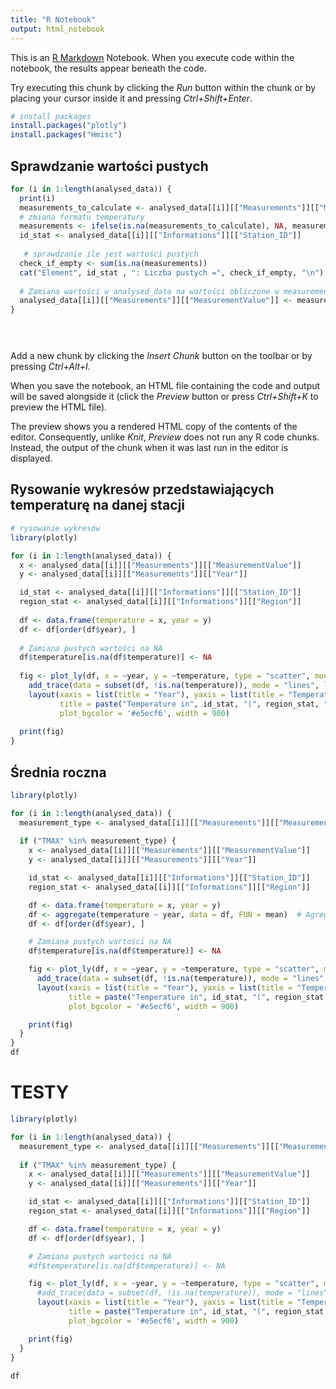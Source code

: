```yaml
---
title: "R Notebook"
output: html_notebook
---
```


This is an [R Markdown](http://rmarkdown.rstudio.com) Notebook. When you execute code within the notebook, the results appear beneath the code. 

Try executing this chunk by clicking the *Run* button within the chunk or by placing your cursor inside it and pressing *Ctrl+Shift+Enter*. 

```r
# install packages
install.packages("plotly")
install.packages("Hmisc")

```

## Sprawdzanie wartości pustych

```r

for (i in 1:length(analysed_data)) {
  print(i)
  measurements_to_calculate <- analysed_data[[i]][["Measurements"]][["MeasurementValue"]]
  # zmiana formatu temperatury
  measurements <- ifelse(is.na(measurements_to_calculate), NA, measurements_to_calculate * 0.1)
  id_stat <- analysed_data[[i]][["Informations"]][["Station_ID"]]
  
   # sprawdzanie ile jest wartości pustych 
  check_if_empty <- sum(is.na(measurements))
  cat("Element", id_stat , ": Liczba pustych =", check_if_empty, "\n")
  
  # Zamiana wartości w analysed_data na wartości obliczone w measurements
  analysed_data[[i]][["Measurements"]][["MeasurementValue"]] <- measurements
}


 
```

Add a new chunk by clicking the *Insert Chunk* button on the toolbar or by pressing *Ctrl+Alt+I*.

When you save the notebook, an HTML file containing the code and output will be saved alongside it (click the *Preview* button or press *Ctrl+Shift+K* to preview the HTML file).

The preview shows you a rendered HTML copy of the contents of the editor. Consequently, unlike *Knit*, *Preview* does not run any R code chunks. Instead, the output of the chunk when it was last run in the editor is displayed.

## Rysowanie wykresów przedstawiających temperaturę na danej stacji

```r
# rysowanie wykresów
library(plotly)

for (i in 1:length(analysed_data)) {
  x <- analysed_data[[i]][["Measurements"]][["MeasurementValue"]]
  y <- analysed_data[[i]][["Measurements"]][["Year"]]

  id_stat <- analysed_data[[i]][["Informations"]][["Station_ID"]]
  region_stat <- analysed_data[[i]][["Informations"]][["Region"]]
  
  df <- data.frame(temperature = x, year = y)
  df <- df[order(df$year), ]
  
  # Zamiana pustych wartości na NA
  df$temperature[is.na(df$temperature)] <- NA
  
  fig <- plot_ly(df, x = ~year, y = ~temperature, type = "scatter", mode = "lines") %>%
    add_trace(data = subset(df, !is.na(temperature)), mode = "lines", line = list(color = "blue")) %>%
    layout(xaxis = list(title = "Year"), yaxis = list(title = "Temperature (C)"),
           title = paste("Temperature in", id_stat, "(", region_stat, ")"),
           plot_bgcolor = '#e5ecf6', width = 900)
  
  print(fig)
}
```

## Średnia roczna
```r
library(plotly)

for (i in 1:length(analysed_data)) {
  measurement_type <- analysed_data[[i]][["Measurements"]][["MeasurementType"]]
  
  if ("TMAX" %in% measurement_type) {
    x <- analysed_data[[i]][["Measurements"]][["MeasurementValue"]]
    y <- analysed_data[[i]][["Measurements"]][["Year"]]

    id_stat <- analysed_data[[i]][["Informations"]][["Station_ID"]]
    region_stat <- analysed_data[[i]][["Informations"]][["Region"]]

    df <- data.frame(temperature = x, year = y)
    df <- aggregate(temperature ~ year, data = df, FUN = mean)  # Agregacja przez średnią
    df <- df[order(df$year), ]

    # Zamiana pustych wartości na NA
    df$temperature[is.na(df$temperature)] <- NA

    fig <- plot_ly(df, x = ~year, y = ~temperature, type = "scatter", mode = "lines") %>%
      add_trace(data = subset(df, !is.na(temperature)), mode = "lines", line = list(color = "blue"), connectgaps = FALSE) %>%
      layout(xaxis = list(title = "Year"), yaxis = list(title = "Temperature (C)"),
             title = paste("Temperature in", id_stat, "(", region_stat, ")"),
             plot_bgcolor = '#e5ecf6', width = 900)

    print(fig)
  }
}
df
```

# TESTY
```r
library(plotly)

for (i in 1:length(analysed_data)) {
  measurement_type <- analysed_data[[i]][["Measurements"]][["MeasurementType"]]
  
  if ("TMAX" %in% measurement_type) {
    x <- analysed_data[[i]][["Measurements"]][["MeasurementValue"]]
    y <- analysed_data[[i]][["Measurements"]][["Year"]]

    id_stat <- analysed_data[[i]][["Informations"]][["Station_ID"]]
    region_stat <- analysed_data[[i]][["Informations"]][["Region"]]

    df <- data.frame(temperature = x, year = y)
    df <- df[order(df$year), ]

    # Zamiana pustych wartości na NA
    #df$temperature[is.na(df$temperature)] <- NA

    fig <- plot_ly(df, x = ~year, y = ~temperature, type = "scatter", mode = "lines") %>%
      #add_trace(data = subset(df, !is.na(temperature)), mode = "lines", line = list(color = "blue"), connectgaps = FALSE) %>%
      layout(xaxis = list(title = "Year"), yaxis = list(title = "Temperature (C)"),
             title = paste("Temperature in", id_stat, "(", region_stat, ")"),
             plot_bgcolor = '#e5ecf6', width = 900)

    print(fig)
  }
}
 
df
```




